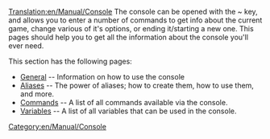 [[Translation:en/Manual/Console]]
The console can be opened with the ~ key, and allows you to enter a number of commands to get info about the current game, change various of it's options, or ending it/starting a new one. This pages should help you to get all the information about the console you'll ever need.

This section has the following pages:
* [[en/Console General|General]] -- Information on how to use the console
* [[en/Manual/Console Aliases|Aliases]] -- The power of aliases; how to create them, how to use them, and more.
* [[en/Manual/Console Commands|Commands]] -- A list of all commands available via the console.
* [[en/Archive/Manual/Settings/Console Variables|Variables]] -- A list of all variables that can be used in the console.

[[Category:en/Manual/Console]]